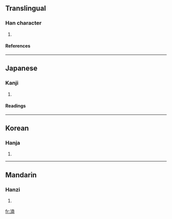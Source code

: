 ==Translingual==
===Han character===
{{Han char|rn=85|rad=水|as=09|sn=12|four=3412<sub>7</sub>|canj=水十月十 (EJBJ)}}
# {{defn|Han|sort=水09}}
====References====
{{Han ref|kx=0638.200|dkj=17878|dj=1045.110|hdz=31670.010|uh=6E73|ud=28275|bh=D9F5|bd=55797}}

----
==Japanese==
===Kanji===
{{ja-kanji|grade=|rs=水09}}
# {{defn|Japanese}} 
====Readings====
{{ja-readings|on=[[だん]] (dan), [[なん]] (nan)|kun=}}

----
==Korean==
===Hanja===
{{ko-hanja|hangeul=남|eumhun=|rv=nam|mr=nam|y=nam}}
# {{defn|Korean}}

----
==Mandarin==
===Hanzi===
{{cmn-hanzi|pin=[[nǎn]] (nan3)|wg=nan<sup>3</sup>}}
# {{defn|Mandarin}}

[[fr:湳]]